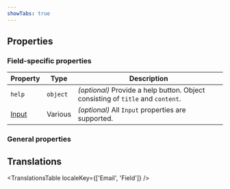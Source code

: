 ```yaml
---
showTabs: true
---
```



## Properties

### Field-specific properties

| Property                                    | Type     | Description                                                                     |
| ------------------------------------------- | -------- | ------------------------------------------------------------------------------- |
| `help`                                      | `object` | _(optional)_ Provide a help button. Object consisting of `title` and `content`. |
| [Input](/uilib/components/input/properties) | Various  | _(optional)_ All `Input` properties are supported.                              |

### General properties

<PropertiesTable props={fieldProperties} />

## Translations

<TranslationsTable localeKey={['Email', 'Field']} />
